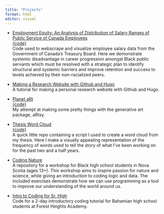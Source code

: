 ```yaml
---
title: "Projects"
format: html
editor: visual
---
```


* [Employment Equity: An Analysis of Distribution of Salary Ranges of Public Service of Canada Employees](https://klaxonklaxoff.github.io/ee_dv/)\
    [{code}](https://github.com/klaxonklaxoff/ee_dv)\
    Code used to webscrape and visualize employee salary data from the Government of Canada's Treasury Board. Here we demonstrate systemic disadvantage in career progression amongst Black public servants which must be resolved with a strategic plan to identify structural and systemic barriers and improve retention and success to levels achieved by their non-racialized peers.

* [Making a Research Website with Github and Hugo](https://github.com/alburycatalina/Personal-Research-Website)\
  A tutorial for making a personal research website with Github and Hugo.


* [Planet aRt](https://github.com/alburycatalina/planet-aRt)\
 [{code}](https://github.com/alburycatalina/planet-aRt/blob/main/planet-aRt.R)\
My attempt at making some pretty things with the generative art package, aRtsy.

* [Thesis Word Cloud](https://github.com/alburycatalina/ThesisWordCloud)\
  [{code}](https://github.com/alburycatalina/ThesisWordCloud/blob/main/thesis_wordcloud.R)\
  A quick little repo containing a script I used to create a word cloud from my thesis. Here I make a visually appealing representation of the frequency of words used to tell the story of what I've been working on for the past two and a half years. 


* [Coding Nature](https://github.com/alburycatalina/Coding-Nature)\
  A repository for a workshop for Black high school students in Nova Scotia (ages 13+). This workshop aims to inspire passion for nature and science, while giving an introduction to coding logic and data. The included exercises demonstrate how we can use programming as a tool to improve our understanding of the world around us.

* [Intro to Coding for Sr. High](https://github.com/alburycatalina/FHA_intro_to_coding)\
  Code for a 2-day introductory coding tutorial for Bahamian high school students at Forest Heights Academy. 
